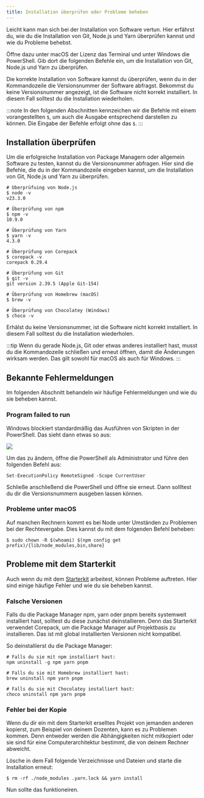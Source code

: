 ```yaml
---
title: Installation überprüfen oder Probleme beheben
---
```



<Lead>
  Leicht kann man sich bei der Installation von Software vertun. Hier erfährst
  du, wie du die Installation von Git, Node.js und Yarn überprüfen kannst und
  wie du Probleme behebst.
</Lead>

Öffne dazu unter macOS der Lizenz das Terminal und unter Windows die PowerShell. Gib dort die folgenden Befehle ein, um die Installation von Git, Node.js und Yarn zu überprüfen.

Die korrekte Installation von Software kannst du überprüfen, wenn du in der Kommandozeile die Versionsnummer der Software abfragst. Bekommst du keine Versionsnummer angezeigt, ist die Software nicht korrekt installiert. In diesem Fall solltest du die Installation wiederholen.

:::note
In den folgenden Abschnitten kennzeichen wir die Befehle mit einem vorangestellten `$`, um auch die Ausgabe entsprechend darstellen zu können. Die Eingabe der Befehle erfolgt ohne das `$`.
:::

## Installation überprüfen

Um die erfolgreiche Installation von Package Managern oder allgemein Software zu testen, kannst du die Versionsnummer abfragen. Hier sind die Befehle, die du in der Kommandozeile eingeben kannst, um die Installation von Git, Node.js und Yarn zu überprüfen.

```shell
# Überprüfuing von Node.js
$ node -v
v23.3.0

# Überprüfung von npm
$ npm -v
10.9.0

# Überprüfung von Yarn
$ yarn -v
4.3.0

# Überprüfung von Corepack
$ corepack -v
corepack 0.29.4

# Überprüfung von Git
$ git -v
git version 2.39.5 (Apple Git-154)

# Überprüfung von Homebrew (macOS)
$ brew -v

# Überprüfung von Chocolatey (Windows)
$ choco -v
```

Erhälst du keine Versionsnummer, ist die Software nicht korrekt installiert. In diesem Fall solltest du die Installation wiederholen.

:::tip
Wenn du gerade Node.js, Git oder etwas anderes installiert hast, musst du die Kommandozeile schließen und erneut öffnen, damit die Änderungen wirksam werden. Das gilt sowohl für macOS als auch für Windows.
:::

## Bekannte Fehlermeldungen

Im folgenden Abschnitt behandeln wir häufige Fehlermeldungen und wie du sie beheben kannst.

### Program failed to run

Windows blockiert standardmäßig das Ausführen von Skripten in der PowerShell. Das sieht dann etwas so aus:

![](../../../assets/npm-error.png)

Um das zu ändern, öffne die PowerShell als Administrator und führe den folgenden Befehl aus:

```shell
Set-ExecutionPolicy RemoteSigned -Scope CurrentUser
```

Schließe anschließend die PowerShell und öffne sie erneut. Dann sollltest du dir die Versionsnummern ausgeben lassen können.

### Probleme unter macOS

Auf manchen Rechnern kommt es bei Node unter Umständen zu Problemen bei der Rechtevergabe. Dies kannst du mit dem folgenden Befehl beheben:

```shell
$ sudo chown -R $(whoami) $(npm config get prefix)/{lib/node_modules,bin,share}
```

## Probleme mit dem Starterkit

Auch wenn du mit dem [Starterkit](/starterkit/intro) arbeitest, können Probleme auftreten. Hier sind einige häufige Fehler und wie du sie beheben kannst.

### Falsche Versionen

Falls du die Package Manager npm, yarn oder pnpm bereits systemweit installiert hast, solltest du diese zunächst deinstallieren. Denn das Starterkit verwendet Corepack, um die Package Manager auf Projektbasis zu installieren. Das ist mit global installierten Versionen nicht kompatibel.

So deinstallierst du die Package Manager:

```shell
# Falls du sie mit npm installiert hast:
npm uninstall -g npm yarn pnpm

# Falls du sie mit Homebrew installiert hast:
brew uninstall npm yarn pnpm

# Falls du sie mit Chocolatey installiert hast:
choco uninstall npm yarn pnpm
```

### Fehler bei der Kopie

Wenn du dir ein mit dem Starterkit erselltes Projekt von jemanden anderen kopierst, zum Beispiel von deinem Dozenten, kann es zu Problemen kommen. Denn entweder werden die Abhängigkeiten nicht mitkopiert oder sie sind für eine Computerarchitektur bestimmt, die von deinem Rechner abweicht.

Lösche in dem Fall folgende Verzeichnisse und Dateien und starte die Installation erneut:

```shell
$ rm -rf ./node_modules .yarn.lock && yarn install
```

Nun sollte das funktioneiren.
